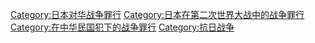 [[Category:日本对华战争罪行|Category:日本对华战争罪行]]
[[Category:日本在第二次世界大战中的战争罪行|Category:日本在第二次世界大战中的战争罪行]]
[[Category:在中华民国犯下的战争罪行|Category:在中华民国犯下的战争罪行]]
[[Category:抗日战争|Category:抗日战争]]